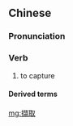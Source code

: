 {{also|撷取}}
==Chinese==
{{zh-forms|s=撷取}}

===Pronunciation===
{{zh-pron
|m=xiéqǔ
|c=kit3 ceoi2
|mn=hiat-chhú
|cat=n
}}

===Verb===
{{zh-noun}}

# {{lb|zh|computing}} to capture

====Derived terms====
{{zh-der|螢幕擷取:screen capture}}

[[mg:擷取]]